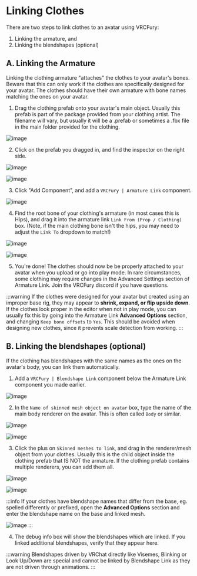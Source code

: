 # Linking Clothes

There are two steps to link clothes to an avatar using VRCFury:
1. Linking the armature, and
1. Linking the blendshapes (optional)

## A. Linking the Armature

Linking the clothing armature "attaches" the clothes to your avatar's bones. Beware that this can only work if the clothes are specifically designed for your avatar. The clothes should have their own armature with bone names matching the ones on your avatar.

1. Drag the clothing prefab onto your avatar's main object. Usually this prefab is part of the package provided from your clothing artist. The filename will vary, but usually it will be a .prefab or sometimes a .fbx file in the main folder provided for the clothing.

![image](assets/linking-clothes/230131953-9111baff-001c-4242-b681-130e49824e9f.png)

>>

2. Click on the prefab you dragged in, and find the inspector on the right side.

![image](assets/linking-clothes/230132154-146568b7-87ce-446b-887a-d1798dbfc02e.png)

![image](assets/linking-clothes/230132215-9b69760b-b4fa-404c-b091-dff886929c76.png)

3. Click "Add Component", and add a `VRCFury | Armature Link` component.

![image](assets/linking-clothes/230132323-fa7422c1-f883-4d3c-b498-ad100bf0a617.png)


4. Find the root bone of your clothing's armature (in most cases this is Hips), and drag it into the armature link `Link From (Prop / Clothing)` box. (Note, if the main clothing bone isn't the hips, you may need to adjust the `Link To` dropdown to match!)

![image](assets/linking-clothes/230132683-8d76bb60-4de3-4b24-bc05-fc53b145f98b.png)

![image](assets/linking-clothes/230132775-ecb27869-a61f-4f0f-82e3-7dcdc01d6b5b.png)

5. You're done! The clothes should now be be properly attached to your avatar when you upload or go into play mode. In rare circumstances, some clothing may require changes in the Advanced Settings section of Armature Link. Join the VRCFury discord if you have questions.

:::warning
If the clothes were designed for your avatar but created using an improper base rig, they may appear to **shrink, expand, or flip upside down**. If the clothes look proper in the editor when not in play mode, you can usually fix this by going into the Armature Link **Advanced Options** section, and changing `Keep bone offsets` to `Yes`. This should be avoided when designing new clothes, since it prevents scale detection from working.
:::

## B. Linking the blendshapes (optional)

If the clothing has blendshapes with the same names as the ones on the avatar's body, you can link them automatically.

1. Add a `VRCFury | Blendshape Link` component below the Armature Link component you made earlier.

![image](assets/linking-clothes/230133123-1c50e6c3-80e4-4240-b0c2-ddc1702c711f.png)

2. In the `Name of skinned mesh object on avatar` box, type the name of the main body renderer on the avatar. This is often called `Body` or similar.

![image](assets/linking-clothes/230133360-6ce020fd-f479-4ec2-929b-614635d69234.png)

![image](assets/linking-clothes/230133401-4ab09f83-1597-470d-855f-d40e4ed56909.png)

3. Click the plus on `Skinned meshes to link`, and drag in the renderer/mesh object from your clothes. Usually this is the child object inside the clothing prefab that IS NOT the armature. If the clothing prefab contains multiple renderers, you can add them all.

![image](assets/linking-clothes/230133576-b00cdb08-c061-428c-aa4f-29651c46b5be.png)

![image](assets/linking-clothes/230133626-e9c6f7b1-3419-4c22-836f-33fd0cecfe61.png)


:::info
If your clothes have blendshape names that differ from the base, eg. spelled differently or prefixed, open the **Advanced Options** section and enter the blendshape name on the base and linked mesh.

![image](assets\linking-clothes\Screenshot-2024-02-22-023049.png)
:::

4. The debug info box will show the blendshapes which are linked. If you linked additional blendshapes, verify that they appear here.

:::warning
Blendshapes driven by VRChat directly like Visemes, Blinking or Look Up/Down are special and cannot be linked by Blendshape Link as they are not driven through animations.
:::